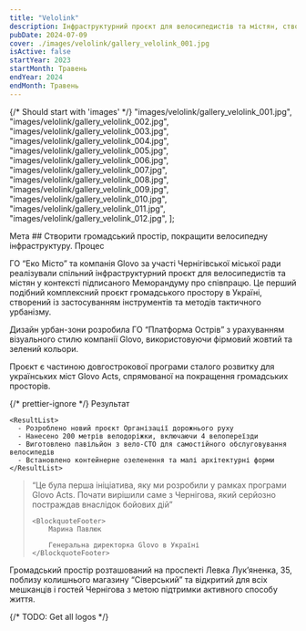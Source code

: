 ```yaml
---
title: "Velolink"
description: Інфраструктурний проєкт для велосипедистів та містян, створений із застосуванням інструментів та методів тактичного урбанізму.
pubDate: 2024-07-09
cover: ./images/velolink/gallery_velolink_001.jpg
isActive: false
startYear: 2023
startMonth: Травень
endYear: 2024
endMonth: Травень
---
```


{/* Should start with 'images' */}
"images/velolink/gallery_velolink_001.jpg",
"images/velolink/gallery_velolink_002.jpg",
"images/velolink/gallery_velolink_003.jpg",
"images/velolink/gallery_velolink_004.jpg",
"images/velolink/gallery_velolink_005.jpg",
"images/velolink/gallery_velolink_006.jpg",
"images/velolink/gallery_velolink_007.jpg",
"images/velolink/gallery_velolink_008.jpg",
"images/velolink/gallery_velolink_009.jpg",
"images/velolink/gallery_velolink_010.jpg",
"images/velolink/gallery_velolink_011.jpg",
"images/velolink/gallery_velolink_012.jpg",
];

<TextContent>
  <Badge>Мета</Badge>
  ## Створити громадський простір, покращити велосипедну інфраструктуру.
</TextContent>

<TextContent>
  <Badge>Процес</Badge>

ГО “Еко Місто” та компанія Glovo за участі Чернігівської міської ради реалізували спільний інфраструктурний проєкт для велосипедистів та містян у контексті підписаного Меморандуму про співпрацю. Це перший подібний комплексний проєкт громадського простору в Україні, створений із застосуванням інструментів та методів тактичного урбанізму.

Дизайн урбан-зони розробила ГО “Платформа Острів” з урахуванням візуального стилю компанії Glovo, використовуючи фірмовий жовтий та зелений кольори.

Проєкт є частиною довгострокової програми сталого розвитку для українських міст Glovo Acts, спрямованої на покращення громадських просторів.

</TextContent>

{/* prettier-ignore */}
  <TextContent>
    <Badge>Результат</Badge>

    <ResultList>
      - Розроблено новий проєкт Організації дорожнього руху
      - Нанесено 200 метрів велодоріжки, включаючи 4 велопереїзди
      - Виготовлено павільйон з вело-СТО для самостійного обслуговування велосипедів
      - Встановлено контейнерне озеленення та малі архітектурні форми
    </ResultList>

  </TextContent>

<Blockquote>
<span>“</span>Це була перша ініціатива, яку ми розробили у рамках програми Glovo Acts. 
Почати вирішили саме з Чернігова, який серйозно постраждав внаслідок бойових дій<span>”</span>

    <BlockquoteFooter>
        Марина Павлюк

        Генеральна директорка Glovo в Україні
    </BlockquoteFooter>

</Blockquote>

<TextContent>
  Громадський простір розташований на проспекті Левка Лук’яненка, 35, поблизу
  колишнього магазину “Сіверський” та відкритий для всіх мешканців і гостей
  Чернігова з метою підтримки активного способу життя.
</TextContent>

{/* TODO: Get all logos */}

<TextContent>
  <Logos>
    <Icon name="donors-usaid" />
    <Icon name="donors-usaid" />
    <Icon name="partners-ostriv-original" />
    <Icon name="donors-usaid" />
    <Icon name="partners-politehnika-original" />
  </Logos>
</TextContent>

<MultiSlideGallery imagePaths={velolinkImages} />
